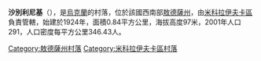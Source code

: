 {{Unreferenced|time=2020-09-13T07:06:34+00:00}}
{{coord|47|19|58|N|30|28|20|E|scale:30000|display=title}}

'''沙別利尼基'''（{{lang-uk|Шабельники}}），是[[烏克蘭|烏克蘭]]的村落，位於該國西南部[[敖德薩州|敖德薩州]]，由[[米科拉伊夫卡區|米科拉伊夫卡區]]負責管轄，始建於1924年，面積0.84平方公里，海拔高度97米，2001年人口291，人口密度每平方公里346.43人。

{{DEFAULTSORT:Шабельники}}
[[Category:敖德薩州村落|Category:敖德薩州村落]]
[[Category:米科拉伊夫卡區村落|Category:米科拉伊夫卡區村落]]


{{Odessa-geo-stub}}